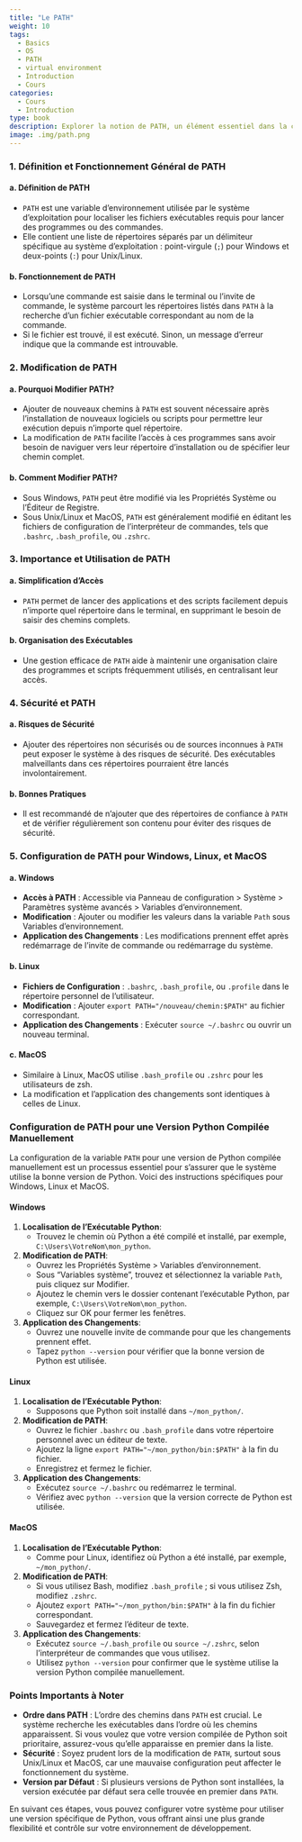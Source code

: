 ```yaml
---
title: "Le PATH"
weight: 10
tags:
  - Basics
  - OS
  - PATH
  - virtual environment
  - Introduction
  - Cours
categories:
  - Cours
  - Introduction
type: book
description: Explorer la notion de PATH, un élément essentiel dans la configuration des environnements de développement.
image: .img/path.png
---
```


### 1. Définition et Fonctionnement Général de PATH

#### a. Définition de PATH
- `PATH` est une variable d'environnement utilisée par le système d'exploitation pour localiser les fichiers exécutables requis pour lancer des programmes ou des commandes.
- Elle contient une liste de répertoires séparés par un délimiteur spécifique au système d'exploitation : point-virgule (`;`) pour Windows et deux-points (`:`) pour Unix/Linux.

#### b. Fonctionnement de PATH
- Lorsqu'une commande est saisie dans le terminal ou l'invite de commande, le système parcourt les répertoires listés dans `PATH` à la recherche d'un fichier exécutable correspondant au nom de la commande.
- Si le fichier est trouvé, il est exécuté. Sinon, un message d'erreur indique que la commande est introuvable.

### 2. Modification de PATH

#### a. Pourquoi Modifier PATH?
- Ajouter de nouveaux chemins à `PATH` est souvent nécessaire après l'installation de nouveaux logiciels ou scripts pour permettre leur exécution depuis n'importe quel répertoire.
- La modification de `PATH` facilite l'accès à ces programmes sans avoir besoin de naviguer vers leur répertoire d'installation ou de spécifier leur chemin complet.

#### b. Comment Modifier PATH?
- Sous Windows, `PATH` peut être modifié via les Propriétés Système ou l'Éditeur de Registre.
- Sous Unix/Linux et MacOS, `PATH` est généralement modifié en éditant les fichiers de configuration de l'interpréteur de commandes, tels que `.bashrc`, `.bash_profile`, ou `.zshrc`.

### 3. Importance et Utilisation de PATH

#### a. Simplification d'Accès
- `PATH` permet de lancer des applications et des scripts facilement depuis n'importe quel répertoire dans le terminal, en supprimant le besoin de saisir des chemins complets.

#### b. Organisation des Exécutables
- Une gestion efficace de `PATH` aide à maintenir une organisation claire des programmes et scripts fréquemment utilisés, en centralisant leur accès.

### 4. Sécurité et PATH

#### a. Risques de Sécurité
- Ajouter des répertoires non sécurisés ou de sources inconnues à `PATH` peut exposer le système à des risques de sécurité. Des exécutables malveillants dans ces répertoires pourraient être lancés involontairement.

#### b. Bonnes Pratiques
- Il est recommandé de n'ajouter que des répertoires de confiance à `PATH` et de vérifier régulièrement son contenu pour éviter des risques de sécurité.

### 5. Configuration de PATH pour Windows, Linux, et MacOS

#### a. Windows
- **Accès à PATH** : Accessible via Panneau de configuration > Système > Paramètres système avancés > Variables d'environnement.
- **Modification** : Ajouter ou modifier les valeurs dans la variable `Path` sous Variables d'environnement.
- **Application des Changements** : Les modifications prennent effet après redémarrage de l'invite de commande ou redémarrage du système.

#### b. Linux
- **Fichiers de Configuration** : `.bashrc`, `.bash_profile`, ou `.profile` dans le répertoire personnel de l'utilisateur.
- **Modification** : Ajouter `export PATH="/nouveau/chemin:$PATH"` au fichier correspondant.
- **Application des Changements** : Exécuter `source ~/.bashrc` ou ouvrir un nouveau terminal.

#### c. MacOS
- Similaire à Linux, MacOS utilise `.bash_profile` ou `.zshrc` pour les utilisateurs de zsh.
- La modification et l'application des changements sont identiques à celles de Linux.

### Configuration de PATH pour une Version Python Compilée Manuellement

La configuration de la variable `PATH` pour une version de Python compilée manuellement est un processus essentiel pour s'assurer que le système utilise la bonne version de Python. Voici des instructions spécifiques pour Windows, Linux et MacOS.

#### Windows

1. **Localisation de l'Exécutable Python**:
   - Trouvez le chemin où Python a été compilé et installé, par exemple, `C:\Users\VotreNom\mon_python`.

2. **Modification de PATH**:
   - Ouvrez les Propriétés Système > Variables d'environnement.
   - Sous "Variables système", trouvez et sélectionnez la variable `Path`, puis cliquez sur Modifier.
   - Ajoutez le chemin vers le dossier contenant l'exécutable Python, par exemple, `C:\Users\VotreNom\mon_python`.
   - Cliquez sur OK pour fermer les fenêtres.

3. **Application des Changements**:
   - Ouvrez une nouvelle invite de commande pour que les changements prennent effet.
   - Tapez `python --version` pour vérifier que la bonne version de Python est utilisée.

#### Linux

1. **Localisation de l'Exécutable Python**:
   - Supposons que Python soit installé dans `~/mon_python/`.

2. **Modification de PATH**:
   - Ouvrez le fichier `.bashrc` ou `.bash_profile` dans votre répertoire personnel avec un éditeur de texte.
   - Ajoutez la ligne `export PATH="~/mon_python/bin:$PATH"` à la fin du fichier.
   - Enregistrez et fermez le fichier.

3. **Application des Changements**:
   - Exécutez `source ~/.bashrc` ou redémarrez le terminal.
   - Vérifiez avec `python --version` que la version correcte de Python est utilisée.

#### MacOS

1. **Localisation de l'Exécutable Python**:
   - Comme pour Linux, identifiez où Python a été installé, par exemple, `~/mon_python/`.

2. **Modification de PATH**:
   - Si vous utilisez Bash, modifiez `.bash_profile` ; si vous utilisez Zsh, modifiez `.zshrc`.
   - Ajoutez `export PATH="~/mon_python/bin:$PATH"` à la fin du fichier correspondant.
   - Sauvegardez et fermez l'éditeur de texte.

3. **Application des Changements**:
   - Exécutez `source ~/.bash_profile` ou `source ~/.zshrc`, selon l'interpréteur de commandes que vous utilisez.
   - Utilisez `python --version` pour confirmer que le système utilise la version Python compilée manuellement.


### Points Importants à Noter

- **Ordre dans PATH** : L'ordre des chemins dans `PATH` est crucial. Le système recherche les exécutables dans l'ordre où les chemins apparaissent. Si vous voulez que votre version compilée de Python soit prioritaire, assurez-vous qu'elle apparaisse en premier dans la liste.
- **Sécurité** : Soyez prudent lors de la modification de `PATH`, surtout sous Unix/Linux et MacOS, car une mauvaise configuration peut affecter le fonctionnement du système.
- **Version par Défaut** : Si plusieurs versions de Python sont installées, la version exécutée par défaut sera celle trouvée en premier dans `PATH`.

En suivant ces étapes, vous pouvez configurer votre système pour utiliser une version spécifique de Python, vous offrant ainsi une plus grande flexibilité et contrôle sur votre environnement de développement.